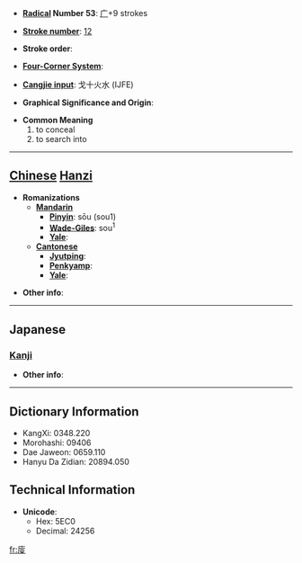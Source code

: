 * '''[[Wiktionary:Chinese radical index| Radical]] Number 53''': [[Wiktionary:Chinese radical index 广|广]]+9 strokes

* '''[[Wiktionary:Chinese total strokes index|Stroke number]]''': [[Wiktionary:Chinese total strokes index 12|12]]

* '''Stroke order''': 

* '''[[Wiktionary:Chinese four corner index|Four-Corner System]]''': 

* '''[[Wiktionary:Chinese Cangjie index|Cangjie input]]''': 戈十火水 (IJFE)

* '''Graphical Significance and Origin''': 

* '''Common Meaning'''
*#to conceal
*# to search into


----

== [[Chinese]] [[Hanzi]] ==

* '''Romanizations'''
** '''[[Mandarin]]'''
*** '''[[Pinyin]]''': sōu (sou1)
*** '''[[Wade-Giles]]''': sou<sup>1</sup>
*** '''[[Yale]]''': 
** '''[[Cantonese]]'''
*** '''[[Jyutping]]''':
*** '''[[Penkyamp]]''': 
*** '''[[Yale]]''': 

* '''Other info''': 

----

==Japanese==
===[[Kanji]]===
{{kanji|on readings=[[そう]] (sō), [[しゅ]] (shu)
|kun readings=[[かくす]] (kakusu), [[かくれる]] (kakureru), [[くま]] (kuma), [[もとめる]] (motomeru)
}}

* '''Other info''':  

----

== Dictionary Information ==

* KangXi: 0348.220
* Morohashi: 09406
* Dae Jaweon: 0659.110
* Hanyu Da Zidian: 20894.050

== Technical Information ==

* '''Unicode''':
** Hex: 5EC0
** Decimal: 24256

[[fr:廀]]
